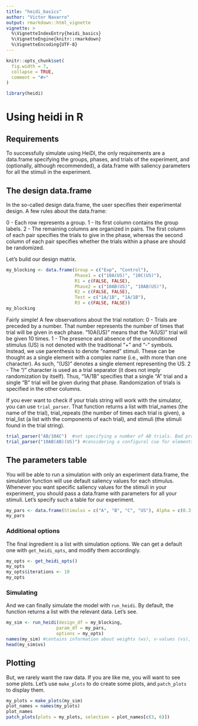 ```yaml
---
title: "heidi_basics"
author: "Victor Navarro"
output: rmarkdown::html_vignette
vignette: >
  %\VignetteIndexEntry{heidi_basics}
  %\VignetteEngine{knitr::rmarkdown}
  %\VignetteEncoding{UTF-8}
---
```


```r
knitr::opts_chunk$set(
  fig.width = 7,
  collapse = TRUE,
  comment = "#>"
)
```

```r
library(heidi)
```

# Using heidi in R

## Requirements
To successfully simulate using HeiDI, the only requirements are a data.frame specifying the groups, phases, and trials of the experiment, and (optionally, although recommended), a data.frame with saliency parameters for all the stimuli in the experiment.

## The design data.frame
In the so-called design data.frame, the user specifies their experimental design. A few rules about the data.frame:

0 - Each row represents a group.
1 - Its first column contains the group labels.
2 - The remaining columns are organized in pairs. The first column of each pair specifies the trials to give in the phase, whereas the second column of each pair specifies whether the trials within a phase are should be randomized.

Let's build our design matrix.

```r

my_blocking <- data.frame(Group = c("Exp", "Control"),
                          Phase1 = c("10A(US)", "10C(US)"),
                          R1 = c(FALSE, FALSE),
                          Phase2 = c("10AB(US)", "10AB(US)"),
                          R2 = c(FALSE, FALSE),
                          Test = c("1A/1B", "1A/1B"),
                          R3 = c(FALSE, FALSE))
my_blocking
```

Fairly simple!
A few observations about the trial notation:
0 - Trials are preceded by a number. That number represents the number of times that trial will be given in each phase. "10A(US)" means that the "A(US)" trial will be given 10 times.
1 - The presence and absence of the unconditioned stimulus (US) is not denoted with the traditional "+" and "-" symbols. Instead, we use parenthesis to denote "named" stimuli. These can be thought as a single element with a complex name (i.e., with more than one character). As such, "(US)" denotes a single element representing the US.
2 - The "/" character is used as a trial separator (it does not imply randomization by itself). Thus, "1A/1B" specifies that a single "A" trial and a single "B" trial will be given during that phase. Randomization of trials is specified in the other columns.

If you ever want to check if your trials string will work with the simulator, you can use `trial_parser`.
That function returns a list with trial_names (the name of the trial), trial_repeats (the number of times each trial is given), a trial_list (a list with the components of each trial), and stimuli (the stimuli found in the trial string).

```r
trial_parser("AB/10AC")  #not specifying a number of AB trials. Bad practice!
trial_parser("10AB(AB)(US)") #considering a configural cue for elements AB

```


## The parameters table

You will be able to run a simulation with only an experiment data.frame, the simulation function will use default saliency values for each stimulus. Whenever you want specific saliency values for the stimuli in your experiment, you should pass a data.frame with parameters for all your stimuli. Let's specify such a table for our experiment.

```r
my_pars <- data.frame(Stimulus = c("A", "B", "C", "US"), Alpha = c(0.3, 0.3, 0.3, 0.5))
my_pars
```

### Additional options

The final ingredient is a list with simulation options. We can get a default one with `get_heidi_opts`, and modify them accordingly.

```r
my_opts <- get_heidi_opts()
my_opts
my_opts$iterations <- 10
my_opts

```

### Simulating

And we can finally simulate the model with `run_heidi`. By default, the function returns a list with the relevant data. Let's see.

```r
my_sim <- run_heidi(design_df = my_blocking,
                   param_df = my_pars,
                   options = my_opts)
names(my_sim) #contains information about weights (ws), v-values (vs), and r-values (rs)
head(my_sim$vs)

```

## Plotting

But, we rarely want the raw data. If you are like me, you will want to see some plots. Let's use `make_plots` to do create some plots, and `patch_plots` to display them.

```r
my_plots = make_plots(my_sim)
plot_names = names(my_plots)
plot_names
patch_plots(plots = my_plots, selection = plot_names[c(3, 6)])
```


